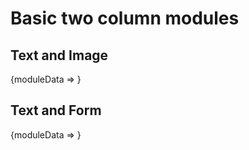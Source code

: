 


<Meta title="Page Blocks | Two Column Modules" />

# Basic two column modules

## Text and Image

<Preview>
  <Story name="TextAndImage">
    <SanityData module="basicTextImageModule">
      {moduleData => <TextAndImage {...moduleData} />}
    </SanityData>
  </Story>
</Preview>

## Text and Form

<Preview>
  <Story name="TextAndForm">
    <SanityData module="basicTextFormModule">
      {moduleData => <TextAndForm {...moduleData} />}
    </SanityData>
  </Story>
</Preview>

